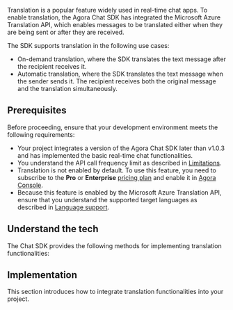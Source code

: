 
Translation is a popular feature widely used in real-time chat apps. To enable translation, the Agora Chat SDK has integrated the Microsoft Azure Translation API, which enables messages to be translated either when they are being sent or after they are received.

The SDK supports translation in the following use cases:

- On-demand translation, where the SDK translates the text message after the recipient receives it.
- Automatic translation, where the SDK translates the text message when the sender sends it. The recipient receives both the original message and the translation simultaneously.

## Prerequisites

Before proceeding, ensure that your development environment meets the following requirements:

- Your project integrates a version of the Agora Chat SDK later than v1.0.3 and has implemented the basic <Link to="/agora-chat/get-started/get-started-sdk?platform={{platform.PATH}}">real-time chat functionalities</Link>.
- You understand the API call frequency limit as described in [Limitations](/agora-chat/reference/limitations).
- Translation is not enabled by default. To use this feature, you need to subscribe to the **Pro** or **Enterprise** [pricing plan](/agora-chat/reference/pricing-plan-details) and enable it in [Agora Console](https://console.agora.io/).
- Because this feature is enabled by the Microsoft Azure Translation API, ensure that you understand the supported target languages as described in [Language support](https://docs.microsoft.com/en-us/azure).

## Understand the tech

The Chat SDK provides the following methods for implementing translation functionalities:

<Understand />

## Implementation

This section introduces how to integrate translation functionalities into your project.

<ProjectImplement />